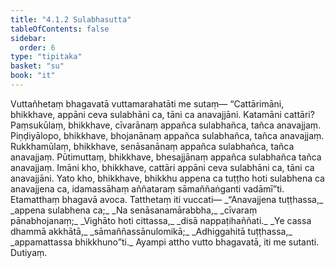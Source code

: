 ```yaml
---
title: "4.1.2 Sulabhasutta"
tableOfContents: false
sidebar:
  order: 6
type: "tipitaka"
basket: "su"
book: "it"
---
```



<DynamicBreadcrumb />

<Division number="101" book="it" bookNo="18" page="264">

<Paragraph number="735" book="it">
Vuttañhetaṃ bhagavatā vuttamarahatāti me sutaṃ—
</Paragraph>

<Paragraph number="736" book="it">
“Cattārimāni, bhikkhave, appāni ceva sulabhāni ca, tāni ca anavajjāni. Katamāni cattāri? Paṃsukūlaṃ, bhikkhave, cīvarānaṃ appañca sulabhañca, tañca anavajjaṃ. Piṇḍiyālopo, bhikkhave, bhojanānaṃ appañca sulabhañca, tañca anavajjaṃ. Rukkhamūlaṃ, bhikkhave, senāsanānaṃ appañca sulabhañca, tañca anavajjaṃ. Pūtimuttaṃ, bhikkhave, bhesajjānaṃ appañca sulabhañca tañca anavajjaṃ. Imāni kho, bhikkhave, cattāri appāni ceva sulabhāni ca, tāni ca anavajjāni. Yato kho, bhikkhave, bhikkhu appena ca tuṭṭho hoti sulabhena ca anavajjena ca, idamassāhaṃ aññataraṃ sāmaññaṅganti vadāmī”ti. Etamatthaṃ bhagavā avoca. Tatthetaṃ iti vuccati—
</Paragraph>

<Paragraph number="737" type="verses" book="it">
_“Anavajjena tuṭṭhassa,_  
_appena sulabhena ca;_  
_Na senāsanamārabbha,_  
_cīvaraṃ pānabhojanaṃ;_  
_Vighāto hoti cittassa,_  
_disā nappaṭihaññati._  

</Paragraph>

<Paragraph number="738" type="verses" book="it">
_Ye cassa dhammā akkhātā,_  
_sāmaññassānulomikā;_  
_Adhiggahitā tuṭṭhassa,_  
_appamattassa bhikkhuno”ti._  

</Paragraph>

<Paragraph number="739" book="it">
Ayampi attho vutto bhagavatā, iti me sutanti.

</Paragraph>
</Division>

<Paragraph number="740" type="center" book="it">
Dutiyaṃ.
</Paragraph>